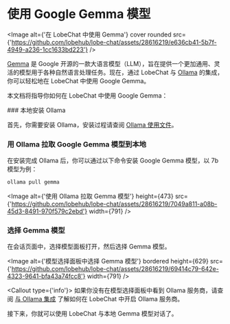 
# 使用 Google Gemma 模型

<Image alt={'在 LobeChat 中使用 Gemma'} cover rounded src={'https://github.com/lobehub/lobe-chat/assets/28616219/e636cb41-5b7f-4949-a236-1cc1633bd223'} />

[Gemma](https://blog.google/technology/developers/gemma-open-models/) 是 Google 开源的一款大语言模型（LLM），旨在提供一个更加通用、灵活的模型用于各种自然语言处理任务。现在，通过 LobeChat 与 [Ollama](https://ollama.com/) 的集成，你可以轻松地在 LobeChat 中使用 Google Gemma。

本文档将指导你如何在 LobeChat 中使用 Google Gemma：

<Steps>
  ### 本地安装 Ollama

  首先，你需要安装 Ollama，安装过程请查阅 [Ollama 使用文件](/zh/usage/providers/ollama)。

  ### 用 Ollama 拉取 Google Gemma 模型到本地

  在安装完成 Ollama 后，你可以通过以下命令安装 Google Gemma 模型，以 7b 模型为例：

  ```bash
  ollama pull gemma
  ```

  <Image alt={'使用 Ollama 拉取 Gemma 模型'} height={473} src={'https://github.com/lobehub/lobe-chat/assets/28616219/7049a811-a08b-45d3-8491-970f579c2ebd'} width={791} />

  ### 选择 Gemma 模型

  在会话页面中，选择模型面板打开，然后选择 Gemma 模型。

  <Image alt={'模型选择面板中选择 Gemma 模型'} bordered height={629} src={'https://github.com/lobehub/lobe-chat/assets/28616219/69414c79-642e-4323-9641-bfa43a74fcc8'} width={791} />

  <Callout type={'info'}>
    如果你没有在模型选择面板中看到 Ollama 服务商，请查阅 [与 Ollama
    集成](/zh/self-hosting/examples/ollama) 了解如何在 LobeChat 中开启 Ollama 服务商。
  </Callout>
</Steps>

接下来，你就可以使用 LobeChat 与本地 Gemma 模型对话了。
